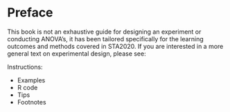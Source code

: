 # Preface {.unnumbered}

This book is not an exhaustive guide for designing an experiment or conducting ANOVA's, it has been tailored specifically for the learning outcomes and methods covered in STA2020. If you are interested in a more general text on experimental design, please see:

Instructions:

-   Examples
-   R code
-   Tips
-   Footnotes
